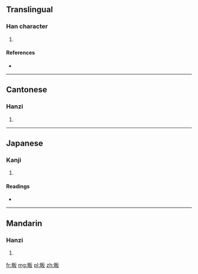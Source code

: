 ==Translingual==

===Han character===
{{Han char|rn=102|rad=田|as=04|sn=9|four=6104<sub>7</sub>|canj=田竹水 (WHE)}}

# {{defn|Han|sort=田04}}

====References====
* {{Han ref|kx=0760.100|dkj=21767|dj=1170.040|hdz=42533.100|uh=7548|ud=30024|bh=CFDB|bd=53211}}

----

==Cantonese==

===Hanzi===
{{yue-hanzi|jyut=|y=faan3}}

# {{defn|lang=yue|sort=田04}}

----

==Japanese==

===Kanji===
{{ja-kanji|grade=|rs=田04}}

# {{defn|lang=ja|sort=田04}}

====Readings====
* {{ja-readings|on=[[はん]] (han), [[ほん]] (hon)|kun=|nanori=}}

----

==Mandarin==

===Hanzi===
{{cmn-hanzi|pin=[[fàn]] ([[fan4]])|wg=fan<sup>4</sup>}}

# {{defn|lang=cmn|sort=田04}}

[[fr:畈]]
[[mg:畈]]
[[pl:畈]]
[[zh:畈]]